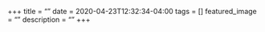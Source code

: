 +++
title =  ""
date = 2020-04-23T12:32:34-04:00
tags = []
featured_image = ""
description = ""
+++
